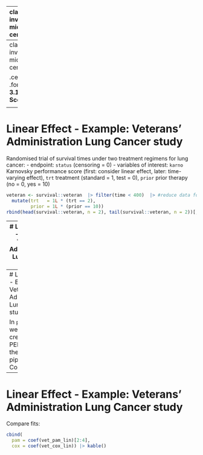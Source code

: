

---
class: inverse, middle, center

.center[
.font150[
**3. What exactly do I need to do to get results?** <br>
An insight into the nitty-gritty details of producing survival analysis results with `pammtools` in R
]
]

<html>
  <div style=---float:left></div>
  <hr color='#005500' size=1px width=900pxpx>
</html>


---
class: inverse, middle, center

.center[
.font120[
**3.1 Basic Scenarios**
]
]

<html>
  <div style=---float:left></div>
  <hr color='#005500' size=1px width=900pxpx>
</html>

---
# Linear Effect - Example: Veterans' Administration Lung Cancer study

Randomised trial of survival times under two treatment regimens for lung cancer:
- endpoint: `status` (censoring = 0)
- variables of interest:  `karno` Karnovsky performance score (first: consider linear effect, later: time-varying effect), `trt` treatment (standard = 1, test = 0), `prior` prior therapy (no = 0, yes = 10)
```r
veteran <- survival::veteran  |> filter(time < 400)  |> #reduce data for ex
  mutate(trt   = 1L * (trt == 2),
         prior = 1L * (prior == 10))
rbind(head(survival::veteran, n = 2), tail(survival::veteran, n = 2))[, c(1:5, 8)] |> knitr::kable()
```

---
# Linear Effect - Example: Veterans' Administration Lung Cancer study

We start comparing the linear effect of `trt`, `prior`, and `karno` between Cox and Pam.

```r
vet_cox_lin <- coxph(formula = Surv(time, status) ~ trt + prior + karno, 
                     data = veteran)
summary(vet_cox_lin)
```
---
# Linear Effect - Example: Veterans' Administration Lung Cancer study

In `pammtools`, we again create the PED. Then use the same pipeline as for Cox
```r
# data transformation
veteran_ped <- veteran |> as_ped(Surv(time, status)~., id = "id")
# fit model
vet_pam_lin <- pamm(ped_status ~ s(tend) + trt + prior + karno,
  data = veteran_ped)
summary(vet_pam_lin)
```
---
# Linear Effect - Example: Veterans' Administration Lung Cancer study

Compare fits:
```r
cbind(
  pam = coef(vet_pam_lin)[2:4],
  cox = coef(vet_cox_lin)) |> kable()
```